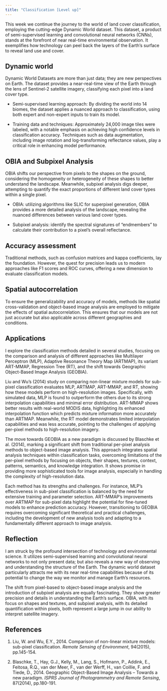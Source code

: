 ```yaml
---
title: "Classification [Level up]"
---
```


This week we continue the journey to the world of land cover classification, employing the cutting-edge Dynamic World dataset. This dataset, a product of semi-supervised learning and convolutional neural networks (CNNs), stands at the forefront of near real-time environmental observation. It exemplifies how technology can peel back the layers of the Earth's surface to reveal land use and cover.

## Dynamic world

Dynamic World Datasets are more than just data; they are new perspectives on Earth. The dataset provides a near-real-time view of the Earth through the lens of Sentinel-2 satellite imagery, classifying each pixel into a land cover type.

- Semi-supervised learning approach: By dividing the world into 14 biomes, the dataset applies a nuanced approach to classification, using both expert and non-expert inputs to train its model.

- Training data and techniques: Approximately 24,000 image tiles were labeled, with a notable emphasis on achieving high confidence levels in classification accuracy. Techniques such as data augmentation, including image rotation and log-transforming reflectance values, play a critical role in enhancing model performance.

## OBIA and Subpixel Analysis

OBIA shifts our perspective from pixels to the shapes on the ground, considering the homogeneity or heterogeneity of these shapes to better understand the landscape. Meanwhile, subpixel analysis digs deeper, attempting to quantify the exact proportions of different land cover types within a single pixel.

- OBIA: utilizing algorithms like SLIC for superpixel generation, OBIA provides a more detailed analysis of the landscape, revealing the nuanced differences between various land cover types.

- Subpixel analysis: identify the spectral signatures of "endmembers" to calculate their contribution to a pixel's overall reflectance.

## Accuracy assessment

Traditional methods, such as confusion matrices and kappa coefficients, lay the foundation. However, the quest for precision leads us to modern approaches like F1 scores and ROC curves, offering a new dimension to evaluate classification models.

## Spatial autocorrelation

To ensure the generalizability and accuracy of models, methods like spatial cross-validation and object-based image analysis are employed to mitigate the effects of spatial autocorrelation. This ensures that our models are not just accurate but also applicable across different geographies and conditions.

## Applications

I explore the classification methods detailed in several studies, focusing on the comparison and analysis of different approaches like Multilayer Perceptron (MLP), Adaptive Resonance Theory Map (ARTMAP), its variant ART-MMAP, Regression Tree (RT), and the shift towards Geographic Object-Based Image Analysis (GEOBIA). 

Liu and Wu's (2014) study on comparing non-linear mixture models for sub-pixel classification evaluates MLP, ARTMAP, ART-MMAP, and RT, showing how these models perform on high-resolution images. Specifically, with simulated data, MLP is found to outperform the others due to its strong interpolation capabilities and minimal error distribution. ART-MMAP shows better results with real-world MODIS data, highlighting its enhanced interpolation function which predicts mixture information more accurately than ARTMAP. Meanwhile, the RT model demonstrates limited interpolation capabilities and was less accurate, pointing to the challenges of applying per-pixel methods to high-resolution imagery.

The move towards GEOBIA as a new paradigm is discussed by Blaschke et al. (2014), marking a significant shift from traditional per-pixel analysis methods to object-based image analysis. This approach integrates spatial analysis techniques within classification tasks, overcoming limitations of the per-pixel methods by focusing on objects, their shapes, textures, context, patterns, semantics, and knowledge integration. It shows promise in providing more sophisticated tools for image analysis, especially in handling the complexity of high-resolution data.

Each method has its strengths and challenges. For instance, MLP's effectiveness in sub-pixel classification is balanced by the need for extensive training and parameter selection. ART-MMAP's improvements over ARTMAP for sub-pixel data highlight the potential for fine-tuned models to enhance prediction accuracy. However, transitioning to GEOBIA requires overcoming significant theoretical and practical challenges, including the development of new analysis tools and adapting to a fundamentally different approach to image analysis.

## Reflection

I am struck by the profound intersection of technology and environmental science. It utilizes semi-supervised learning and convolutional neural networks to not only present data; but also reveals a new way of observing and understanding the structure of the Earth. The dynamic world dataset particularly attracts me with its near real-time capabilities because of its potential to change the way we monitor and manage Earth's resources.

The shift from pixel-based to object-based image analysis and the introduction of subpixel analysis are equally fascinating. They show greater precision and details in understanding the Earth's surface. OBIA, with its focus on shapes and textures, and subpixel analysis, with its detailed quantification within pixels, both represent a large jump in our ability to interpret satellite imagery.

## References

1. Liu, W. and Wu, E.Y., 2014. Comparison of non-linear mixture models: sub-pixel classification. *Remote Sensing of Environment*, 94(2015), pp.145-154.


2. Blaschke, T., Hay, G.J., Kelly, M., Lang, S., Hofmann, P., Addink, E., Feitosa, R.Q., van der Meer, F., van der Werff, H., van Coillie, F. and Tiede, D., 2014. Geographic Object-Based Image Analysis – Towards a new paradigm. *ISPRS Journal of Photogrammetry and Remote Sensing*, 87(2014), pp.180-191.